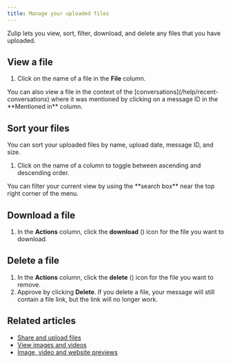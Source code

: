 ```yaml
---
title: Manage your uploaded files
---
```



Zulip lets you view, sort, filter, download, and delete any files that you have
uploaded.

## View a file

<FlattenedSteps>
  <NavigationSteps target="settings/uploaded-files" />

  1. Click on the name of a file in the **File** column.
</FlattenedSteps>

<ZulipTip>
  You can also view a file in the context of the
  [conversations](/help/recent-conversations) where it was
  mentioned by clicking on a message ID in the **Mentioned in** column.
</ZulipTip>

## Sort your files

You can sort your uploaded files by name, upload date, message ID, and size.

<FlattenedSteps>
  <NavigationSteps target="settings/uploaded-files" />

  1. Click on the name of a column to toggle between ascending and descending order.
</FlattenedSteps>

<ZulipTip>
  You can filter your current view by using the **search box** near the top
  right corner of the menu.
</ZulipTip>

## Download a file

<FlattenedSteps>
  <NavigationSteps target="settings/uploaded-files" />

  1. In the **Actions** column, click the **download**
     (<DownloadIcon />) icon for the file you want to download.
</FlattenedSteps>

## Delete a file

<FlattenedSteps>
  <NavigationSteps target="settings/uploaded-files" />

  1. In the **Actions** column, click the **delete**
     (<TrashIcon />) icon for the file you want to remove.
  1. Approve by clicking **Delete**. If you delete a file, your message will still
     contain a file link, but the link will no longer work.
</FlattenedSteps>

## Related articles

* [Share and upload files](/help/share-and-upload-files)
* [View images and videos](/help/view-images-and-videos)
* [Image, video and website previews](/help/image-video-and-website-previews)
